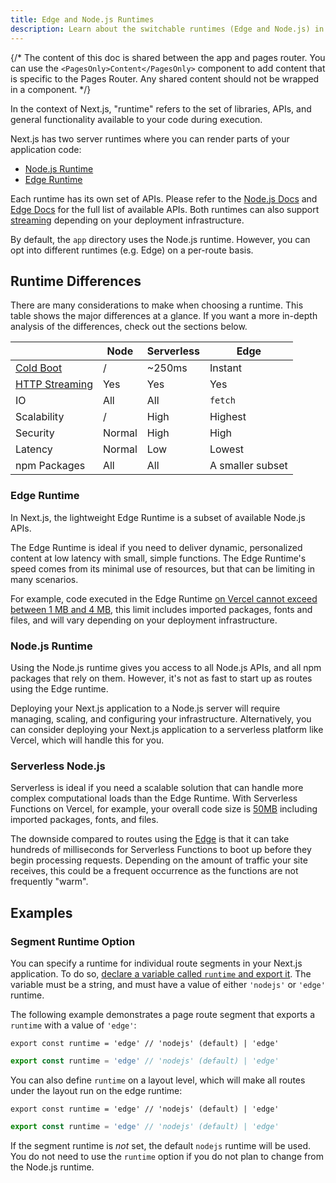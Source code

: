 ```yaml
---
title: Edge and Node.js Runtimes
description: Learn about the switchable runtimes (Edge and Node.js) in Next.js.
---
```


{/* The content of this doc is shared between the app and pages router. You can use the `<PagesOnly>Content</PagesOnly>` component to add content that is specific to the Pages Router. Any shared content should not be wrapped in a component. */}

In the context of Next.js, "runtime" refers to the set of libraries, APIs, and general functionality available to your code during execution.

Next.js has two server runtimes where you can render parts of your application code:

- [Node.js Runtime](#nodejs-runtime)
- [Edge Runtime](#edge-runtime)

Each runtime has its own set of APIs. Please refer to the [Node.js Docs](https://nodejs.org/docs/latest/api/) and [Edge Docs](/docs/app/api-reference/edge) for the full list of available APIs. Both runtimes can also support [streaming](/docs/app/building-your-application/routing/loading-ui-and-streaming) depending on your deployment infrastructure.

By default, the `app` directory uses the Node.js runtime. However, you can opt into different runtimes (e.g. Edge) on a per-route basis.

## Runtime Differences

There are many considerations to make when choosing a runtime. This table shows the major differences at a glance. If you want a more in-depth analysis of the differences, check out the sections below.

|                                                                                                                                                     | Node   | Serverless | Edge             |
| --------------------------------------------------------------------------------------------------------------------------------------------------- | ------ | ---------- | ---------------- |
| [Cold Boot](https://vercel.com/docs/concepts/get-started/compute#cold-and-hot-boots?utm_source=next-site&utm_medium=docs&utm_campaign=next-website) | /      | ~250ms     | Instant          |
| [HTTP Streaming](/docs/app/building-your-application/routing/loading-ui-and-streaming)                                                              | Yes    | Yes        | Yes              |
| IO                                                                                                                                                  | All    | All        | `fetch`          |
| Scalability                                                                                                                                         | /      | High       | Highest          |
| Security                                                                                                                                            | Normal | High       | High             |
| Latency                                                                                                                                             | Normal | Low        | Lowest           |
| npm Packages                                                                                                                                        | All    | All        | A smaller subset |

### Edge Runtime

In Next.js, the lightweight Edge Runtime is a subset of available Node.js APIs.

The Edge Runtime is ideal if you need to deliver dynamic, personalized content at low latency with small, simple functions. The Edge Runtime's speed comes from its minimal use of resources, but that can be limiting in many scenarios.

For example, code executed in the Edge Runtime [on Vercel cannot exceed between 1 MB and 4 MB](https://vercel.com/docs/concepts/limits/overview#edge-middleware-and-edge-functions-size), this limit includes imported packages, fonts and files, and will vary depending on your deployment infrastructure.

### Node.js Runtime

Using the Node.js runtime gives you access to all Node.js APIs, and all npm packages that rely on them. However, it's not as fast to start up as routes using the Edge runtime.

Deploying your Next.js application to a Node.js server will require managing, scaling, and configuring your infrastructure. Alternatively, you can consider deploying your Next.js application to a serverless platform like Vercel, which will handle this for you.

### Serverless Node.js

Serverless is ideal if you need a scalable solution that can handle more complex computational loads than the Edge Runtime. With Serverless Functions on Vercel, for example, your overall code size is [50MB](https://vercel.com/docs/concepts/limits/overview#serverless-function-size) including imported packages, fonts, and files.

The downside compared to routes using the [Edge](https://vercel.com/docs/concepts/functions/edge-functions) is that it can take hundreds of milliseconds for Serverless Functions to boot up before they begin processing requests. Depending on the amount of traffic your site receives, this could be a frequent occurrence as the functions are not frequently "warm".

<AppOnly>

## Examples

### Segment Runtime Option

You can specify a runtime for individual route segments in your Next.js application. To do so, [declare a variable called `runtime` and export it](/docs/app/api-reference/file-conventions/route-segment-config). The variable must be a string, and must have a value of either `'nodejs'` or `'edge'` runtime.

The following example demonstrates a page route segment that exports a `runtime` with a value of `'edge'`:

```tsx filename="app/page.tsx" switcher
export const runtime = 'edge' // 'nodejs' (default) | 'edge'
```

```jsx filename="app/page.js" switcher
export const runtime = 'edge' // 'nodejs' (default) | 'edge'
```

You can also define `runtime` on a layout level, which will make all routes under the layout run on the edge runtime:


```tsx filename="app/layout.tsx" switcher
export const runtime = 'edge' // 'nodejs' (default) | 'edge'
```

```jsx filename="app/layout.js" switcher
export const runtime = 'edge' // 'nodejs' (default) | 'edge'
```

If the segment runtime is _not_ set, the default `nodejs` runtime will be used. You do not need to use the `runtime` option if you do not plan to change from the Node.js runtime.

</AppOnly>
